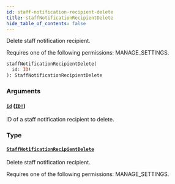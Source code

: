 ```yaml
---
id: staff-notification-recipient-delete
title: staffNotificationRecipientDelete
hide_table_of_contents: false
---
```


Delete staff notification recipient.

Requires one of the following permissions: MANAGE_SETTINGS.

```graphql
staffNotificationRecipientDelete(
  id: ID!
): StaffNotificationRecipientDelete
```

### Arguments

#### [`id`](#) ([`ID!`](../../../developer/api-reference/scalars/id))

ID of a staff notification recipient to delete.

### Type

#### [`StaffNotificationRecipientDelete`](../../../developer/api-reference/objects/staff-notification-recipient-delete)

Delete staff notification recipient.

Requires one of the following permissions: MANAGE_SETTINGS.
